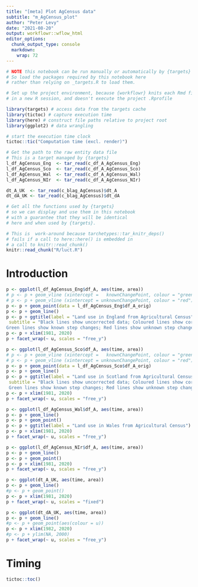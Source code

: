 ```yaml
---
title: "[meta] Plot AgCensus data"
subtitle: "m_AgCensus_plot"
author: "Peter Levy"
date: "2021-08-20"
output: workflowr::wflow_html
editor_options:
  chunk_output_type: console
  markdown: 
    wrap: 72
---
```


```r
# NOTE this notebook can be run manually or automatically by {targets}
# So load the packages required by this notebook here
# rather than relying on _targets.R to load them.

# Set up the project environment, because {workflowr} knits each Rmd file 
# in a new R session, and doesn't execute the project .Rprofile

library(targets) # access data from the targets cache
library(tictoc) # capture execution time
library(here) # construct file paths relative to project root
library(ggplot2) # data wrangling

# start the execution time clock
tictoc::tic("Computation time (excl. render)")

# Get the path to the raw entity data file
# This is a target managed by {targets}
l_df_AgCensus_Eng  <- tar_read(c_df_A_AgCensus_Eng)
l_df_AgCensus_Sco  <- tar_read(c_df_A_AgCensus_Sco)
l_df_AgCensus_Wal  <- tar_read(c_df_A_AgCensus_Wal)
l_df_AgCensus_NIr  <- tar_read(c_df_A_AgCensus_NIr)

dt_A_UK  <- tar_read(c_blag_AgCensus)$dt_A
dt_dA_UK <- tar_read(c_blag_AgCensus)$dt_dA
```

```r
# Get all the functions used by {targets} 
# so we can display and use them in this notebook
# with a guarantee that they will be identical
# here and when used by {targets}.

# This is  work-around because tarchetypes::tar_knitr_deps()
# fails if a call to here::here() is embedded in 
# a call to knitr::read_chunk()
knitr::read_chunk("R/luct.R")
```

# Introduction

<!--- { ACplotEngland -->
```r
p <- ggplot(l_df_AgCensus_Eng$df_A, aes(time, area))
# p <- p + geom_vline (xintercept =   knownChangePoint, colour = "green")
# p <- p + geom_vline (xintercept = unknownChangePoint, colour = "red")
p <- p + geom_point(data = l_df_AgCensus_Eng$df_A_orig)
p <- p + geom_line()
p <- p + ggtitle(label = "Land use in England from Agricultural Census",
 subtitle = "Black lines show uncorrected data; Coloured lines show corrected data
Green lines show known step changes; Red lines show unknown step changes")
p <- p + xlim(1981, 2020)
p + facet_wrap(~ u, scales = "free_y")
```

<!--- } -->


<!--- { ACplotScotland -->
```r
p <- ggplot(l_df_AgCensus_Sco$df_A, aes(time, area))
# p <- p + geom_vline (xintercept =   knownChangePoint, colour = "green")
# p <- p + geom_vline (xintercept = unknownChangePoint, colour = "red")
p <- p + geom_point(data = l_df_AgCensus_Sco$df_A_orig)
p <- p + geom_line()
p <- p + ggtitle(label = "Land use in Scotland from Agricultural Census",
 subtitle = "Black lines show uncorrected data; Coloured lines show corrected data
 Green lines show known step changes; Red lines show unknown step changes")
p <- p + xlim(1981, 2020)
p + facet_wrap(~ u, scales = "free_y")
```

<!--- } -->


<!--- { ACplotWales -->
```r
p <- ggplot(l_df_AgCensus_Wal$df_A, aes(time, area))
p <- p + geom_line()
p <- p + geom_point()
p <- p + ggtitle(label = "Land use in Wales from Agricultural Census")
p <- p + xlim(1981, 2020)
p + facet_wrap(~ u, scales = "free_y")
```

<!--- } -->


<!--- { plotNIreland -->
```r
p <- ggplot(l_df_AgCensus_NIr$df_A, aes(time, area))
p <- p + geom_line()
p <- p + geom_point()
p <- p + xlim(1981, 2020)
p + facet_wrap(~ u, scales = "free_y")
```

<!--- } -->


<!--- { plotdAUK -->
```r
p <- ggplot(dt_A_UK, aes(time, area))
p <- p + geom_line()
#p <- p + geom_point()
p <- p + xlim(1981, 2020)
p + facet_wrap(~ u, scales = "fixed")
```

```r
p <- ggplot(dt_dA_UK, aes(time, area))
p <- p + geom_line()
#p <- p + geom_point(aes(colour = u))
p <- p + xlim(1982, 2020)
#p <- p + ylim(NA, 2000)
p + facet_wrap(~ u, scales = "free_y")
```

<!--- } -->

# Timing {.unnumbered}

```r
tictoc::toc()
```
